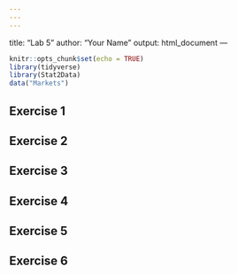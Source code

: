 ```yaml
---
---
---
```

title: "Lab 5"
author: "Your Name"
output: html_document
---

```r
knitr::opts_chunk$set(echo = TRUE)
library(tidyverse)
library(Stat2Data)
data("Markets")
```

## Exercise 1



## Exercise 2



## Exercise 3



## Exercise 4



## Exercise 5



## Exercise 6


